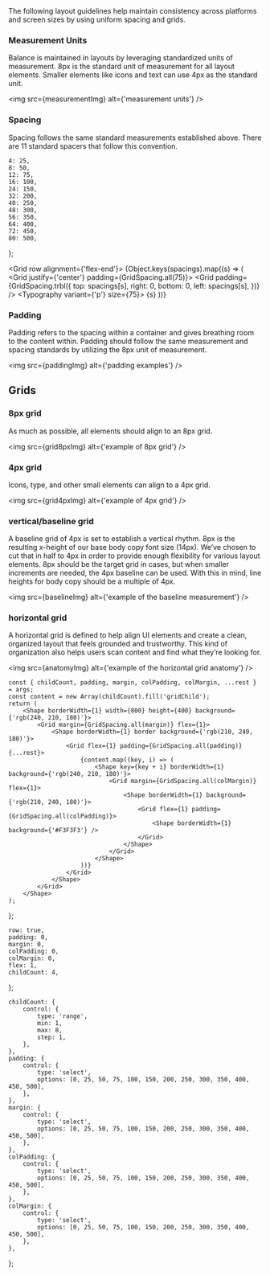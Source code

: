


<Meta component={Grid} title="Foundations/Grid" />

<Title>Grid</Title>

<Subtitle>
    The following layout guidelines help maintain consistency across platforms and screen sizes by
    using uniform spacing and grids.
</Subtitle>

### Measurement Units

Balance is maintained in layouts by leveraging standardized units of measurement. 8px is the standard unit of
measurement for all layout elements. Smaller elements like icons and text can use 4px as the standard unit.

<img src={measurementImg} alt={'measurement units'} />

### Spacing

Spacing follows the same standard measurements established above. There are 11 standard spacers that follow
this convention.

    4: 25,
    8: 50,
    12: 75,
    16: 100,
    24: 150,
    32: 200,
    40: 250,
    48: 300,
    56: 350,
    64: 400,
    72: 450,
    80: 500,
};

<Grid row alignment={'flex-end'}>
    {Object.keys(spacings).map((s) => (
        <Grid justify={'center'} padding={GridSpacing.all(75)}>
            <Shape borderWidth={1} borderRadius={0} elevation={0}>
                <Grid
                    padding={GridSpacing.trbl({
                        top: spacings[s],
                        right: 0,
                        bottom: 0,
                        left: spacings[s],
                    })}
                />
            </Shape>
            <Typography variant={'p'} size={75}>
                {s}
            </Typography>
        </Grid>
    ))}
</Grid>

### Padding

Padding refers to the spacing within a container and gives breathing room to the content within. Padding should follow
the same measurement and spacing standards by utilizing the 8px unit of measurement.

<img src={paddingImg} alt={'padding examples'} />

## Grids

### 8px grid

As much as possible, all elements should align to an 8px grid.

<img src={grid8pxImg} alt={'example of 8px grid'} />

### 4px grid

Icons, type, and other small elements can align to a 4px grid.

<img src={grid4pxImg} alt={'example of 4px grid'} />

### vertical/baseline grid

A baseline grid of 4px is set to establish a vertical rhythm. 8px is the resulting x-height of our base body copy font
size (14px). We’ve chosen to cut that in half to 4px in order to provide enough flexibility for various layout elements.
8px should be the target grid in cases, but when smaller increments are needed, the 4px baseline can be used. With this
in mind, line heights for body copy should be a multiple of 4px.

<img src={baselineImg} alt={'example of the baseline measurement'} />

### horizontal grid

A horizontal grid is defined to help align UI elements and create a clean, organized layout that feels grounded and
trustworthy. This kind of organization also helps users scan content and find what they’re looking for.

<img src={anatomyImg} alt={'example of the horizontal grid anatomy'} />

<ArgsTable of={Grid} />

    const { childCount, padding, margin, colPadding, colMargin, ...rest } = args;
    const content = new Array(childCount).fill('gridChild');
    return (
        <Shape borderWidth={1} width={800} height={400} background={'rgb(240, 210, 180)'}>
            <Grid margin={GridSpacing.all(margin)} flex={1}>
                <Shape borderWidth={1} border background={'rgb(210, 240, 180)'}>
                    <Grid flex={1} padding={GridSpacing.all(padding)} {...rest}>
                        {content.map((key, i) => (
                            <Shape key={key + i} borderWidth={1} background={'rgb(240, 210, 180)'}>
                                <Grid margin={GridSpacing.all(colMargin)} flex={1}>
                                    <Shape borderWidth={1} background={'rgb(210, 240, 180)'}>
                                        <Grid flex={1} padding={GridSpacing.all(colPadding)}>
                                            <Shape borderWidth={1} background={'#F3F3F3'} />
                                        </Grid>
                                    </Shape>
                                </Grid>
                            </Shape>
                        ))}
                    </Grid>
                </Shape>
            </Grid>
        </Shape>
    );
};

    row: true,
    padding: 0,
    margin: 0,
    colPadding: 0,
    colMargin: 0,
    flex: 1,
    childCount: 4,
};

    childCount: {
        control: {
            type: 'range',
            min: 1,
            max: 8,
            step: 1,
        },
    },
    padding: {
        control: {
            type: 'select',
            options: [0, 25, 50, 75, 100, 150, 200, 250, 300, 350, 400, 450, 500],
        },
    },
    margin: {
        control: {
            type: 'select',
            options: [0, 25, 50, 75, 100, 150, 200, 250, 300, 350, 400, 450, 500],
        },
    },
    colPadding: {
        control: {
            type: 'select',
            options: [0, 25, 50, 75, 100, 150, 200, 250, 300, 350, 400, 450, 500],
        },
    },
    colMargin: {
        control: {
            type: 'select',
            options: [0, 25, 50, 75, 100, 150, 200, 250, 300, 350, 400, 450, 500],
        },
    },
};

<Canvas hidden>
    <Story name="Grid" argTypes={exampleArgTypes} args={exampleArgs}>
        {Template.bind({})}
    </Story>
</Canvas>
